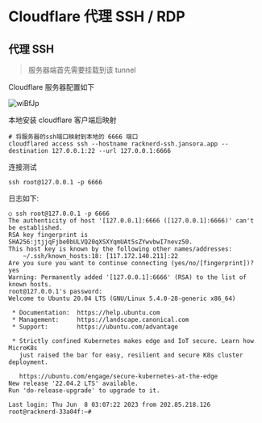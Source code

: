 # Cloudflare 代理 SSH / RDP


## 代理 SSH

> 服务器端首先需要挂载到该 tunnel

Cloudflare 服务器配置如下

![wiBfJp](https://storage.qiniu.jansora.com/files/uPic/2023/06/08/wiBfJp.png)


本地安装 cloudflare 客户端后映射

```
# 将服务器的ssh端口映射到本地的 6666 端口
cloudflared access ssh --hostname racknerd-ssh.jansora.app --destination 127.0.0.1:22 --url 127.0.0.1:6666
```

连接测试

```
ssh root@127.0.0.1 -p 6666
```

日志如下:

```
○ ssh root@127.0.0.1 -p 6666
The authenticity of host '[127.0.0.1]:6666 ([127.0.0.1]:6666)' can't be established.
RSA key fingerprint is SHA256:jtjjqFjbe0bULVQ20qXSXYqmUAt5sZYwvbwI7nevz50.
This host key is known by the following other names/addresses:
    ~/.ssh/known_hosts:18: [117.172.140.211]:22
Are you sure you want to continue connecting (yes/no/[fingerprint])? yes
Warning: Permanently added '[127.0.0.1]:6666' (RSA) to the list of known hosts.
root@127.0.0.1's password:
Welcome to Ubuntu 20.04 LTS (GNU/Linux 5.4.0-28-generic x86_64)

 * Documentation:  https://help.ubuntu.com
 * Management:     https://landscape.canonical.com
 * Support:        https://ubuntu.com/advantage

 * Strictly confined Kubernetes makes edge and IoT secure. Learn how MicroK8s
   just raised the bar for easy, resilient and secure K8s cluster deployment.

   https://ubuntu.com/engage/secure-kubernetes-at-the-edge
New release '22.04.2 LTS' available.
Run 'do-release-upgrade' to upgrade to it.

Last login: Thu Jun  8 03:07:22 2023 from 202.85.218.126
root@racknerd-33a04f:~#
```
